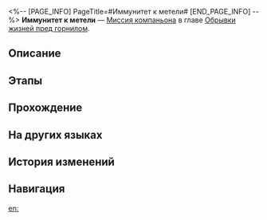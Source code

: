 <%-- [PAGE_INFO]
PageTitle=#Иммунитет к метели#
[END_PAGE_INFO] --%>
{{Дополнить|Диалоги.}}
{{Миссия Инфобокс
|id              = 2011400
|Название        = 
|Изображение     = Миссия Иммунитет к метели.png
|Тип             = Миссия компаньона
|Событие         = 
|Глава           = Обрывки жизней пред горнилом
|Условия         = 
* Завершена [[Миссия компаньона]] «[[Происхождение лекарства]]»
* Завершена [[Миссия Освоения]] «[[Отставить разговоры в строю]]»
|Персонажи       = Первопроходец
|СтартЛокация    = [[Ярило-VI]] — [[Камнеград]]
|Мир             = Ярило-VI
|Предыдущая      = Происхождение лекарства
|Следующая       = 
|Награды         = 
}}
'''Иммунитет к метели''' — [[Миссия компаньона]] в главе [[Обрывки жизней пред горнилом]].

==Описание==
{{Описание|Наташа возводит надгробный камень в память о своём брате. Этот камень становится символом того, что она готова оставить прошлое позади.<br />Наташа продолжит исследовать «Иммунитет к метели», но по-своему.}}

==Этапы==


==Прохождение==
{{Дополнить}}

{{Диалог Конец}}

==На других языках==
{{На других языках
|en   = Blizzard Immunity
|zhs  = 风雪免疫
|zht  = 風雪免疫
|ja   = 吹雪免疫
|ko   = 눈보라 면역
|es   = Inmunidad a la ventisca
|fr   = Immunité au blizzard
|ru   = Иммунитет к метели
|th   = ภูมิต้านลมหนาว
|vi   = Miễn Dịch Gió Tuyết
|de   = Immunität gegen Schneesturm
|id   = Kekebalan Pada Badai
|pt   = Imunidade à Nevasca
}}

==История изменений==
{{История изменений|3.5}}

==Навигация==
{{Миссия компаньона Навбокс|Глава }}

[[en:]]
